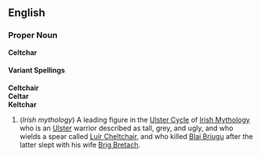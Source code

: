 ==English==

===Proper Noun===
{{Wikipedia}}
'''Celtchar'''

====Variant Spellings====
'''Celtchair'''<br>
'''Celtar'''<br>
'''Keltchar'''

#(''Irish mythology'') A leading figure in the [[Ulster Cycle]] of [[Irish Mythology]] who is an [[Ulster]] warrior described as tall, grey, and ugly, and who wields a spear called [[Luír Cheltchair]], and who killed [[Blaí Briugu]] after the latter slept with his wife [[Brig Bretach]].